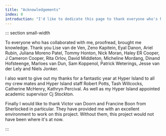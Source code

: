 ```yaml
---
title: "Acknowledgements"
index: 0
introduction: "I'd like to dedicate this page to thank everyone who's helped me either leading up to, or during the creation of this thesis. It would not have been the same without them."
---
```


::: section small-width

To everyone who has collaborated with me, proofread, brought me knowledge. Thank you Lise van de Ven, Zeno Kapitein, Eyal Danon, Ariel Rubin, Juliana Moreno Patel, Tommy Honton, Nick Moran, Haley ER Cooper, J Cameron Cooper, Rita Orlov, David Middleton, Micheline Mordang, Dinand Hofsteenge, Marloes van Dun, Sam Koppenol, Patrick Weterings, Jesse van der Lely and Niels Jonker.

I also want to give out my thanks for a fantastic year at Hyper Island to all my crew mates and Hyper Island staff Robert Potts, Tash Willcocks, Catherine McHenry, Kathryn Percival. As well as my Hyper Island appointed academic supervisor Cj Stockton.

Finally I would like to thank Victor van Doorn and Francine Boon from Sherlocked in particular. They have provided me with an excellent environment to work on this project. Without them, this project would not have been where it's at now.

:::
